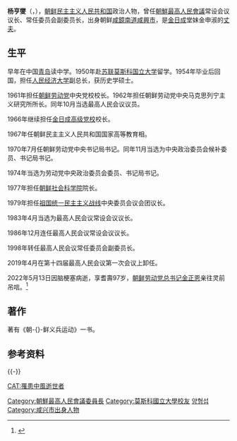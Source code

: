 {{noteTA
|G1=Korea
}}
{{Infobox Officeholder
|name              = 杨亨燮<br>양형섭
|image             =
|imagesize         = 
|caption           =
|order             = <!-- 本欄數據原為「2」，因下方內容存在鏈接，為防止模板代碼出錯，予以此處留白。 -->
|office            = {{DPRK}}第2任[[最高人民會議常任委員會委員長|最高人民會議常设会议议长]]
|leader            = [[金日成|金日成]]{{to}}[[金正日|金正日]]
|head              = [[金日成|金日成]]{{to}}[[金永南|金永南]]
|term_start        = 1983年4月7日
|term_end          = 1998年9月5日
|predecessor       = [[黃長燁|黃長燁]]
|successor         = [[金永南|金永南]]（常任委員會委員長）
|birth_date        = {{birth date|1925|10|1}}
|birth_place       = {{KOR-JPN}}[[咸鏡南道_(日治時期)|咸鏡南道]][[咸興市|咸興府]]
|death_date        = {{death date and age|2022|5|13|1925|10|1}}
|death_place       = {{PRK}}[[平壤市|平壤市]]
|religion          = [[无神论|无神论]]
|spouse            = 金申淑
|party             = {{WPK}}
|nationality       = {{JPN-EMP}}（1925－1945）<br>{{PRK-1947|short=yes}}（1945－1948）<br>{{DPRK}}（1948－2022）
|relations         = [[金日成|金日成]]<small>（[[堂亲|堂内兄]]）</small>
|alma_mater        ={{flagicon|Soviet Union}}[[莫斯科国立米哈伊尔·瓦西里耶维奇·罗蒙诺索夫大学|莫斯科国立米哈伊尔·瓦西里耶维奇·罗蒙诺索夫大学]]
|profession        = [[歷史學|歷史學]][[碩士|碩士]]
}}
{{Infobox Korean name
|context    = north
|hangul     = 양형섭
|hanja      = 楊亨燮
|rr         = Yang Hyeong-seop
|mr         = Yang Hyŏng-sŏp
}}
'''杨亨燮'''（{{kor|양형섭|楊亨燮|Yang Hyŏng-sŏp|名=北}}，{{bd|1925年|10月1日|2022年|5月13日|catIdx=Yang}}），[[朝鲜民主主义人民共和国|朝鲜民主主义人民共和国]]政治人物，曾任[[朝鮮最高人民會議|朝鮮最高人民會議]]常设会议议长、常任委员会副委员长，出身朝鲜[[咸鏡南道|咸鏡南道]][[咸興市|咸興市]]，是[[金日成|金日成]]堂妹金申淑的[[丈夫|丈夫]]。

==生平==
早年在中国[[青岛|青岛]]读中学。1950年赴[[苏联|苏联]][[莫斯科国立大学|莫斯科国立大学]]留学。1954年毕业后回国，担任[[人民经济大学|人民经济大学]]副总长，获历史学硕士。

1961年担任[[朝鲜劳动党|朝鲜劳动党]]中央党校校长。1962年担任朝鲜劳动党中央马克思列宁主义研究所所长。同年10月当选最高人民会议议员。

1966年继续担任[[金日成高级党校|金日成高级党校]]校长。

1967年任朝鲜民主主义人民共和国国家高等教育相。

1970年7月任朝鲜劳动党中央书记局书记。同年11月当选为中央政治委员会候补委员、书记局书记。

1974年当选为劳动党中央政治委员会委员、书记局书记。

1977年担任[[朝鲜社会科学院|朝鲜社会科学院]]院长。

1979年担任[[祖国统一民主主义战线|祖国统一民主主义战线]]中央委员会议会团议长。

1983年4月当选为最高人民会议常设会议议长。

1986年12月连任最高人民会议常设会议议长。

1998年转任最高人民会议常任委员会副委员长。

2019年4月在第十四届最高人民会议第一次会议上卸任。

2022年5月13日因脑梗塞病逝，享耆壽97岁，[[朝鲜劳动党总书记|朝鲜劳动党总书记]][[金正恩|金正恩]]亲往灵前吊唁。<ref>{{Cite web|title=敬爱的金正恩同志吊唁杨亨燮同志逝世|url=http://www.uriminzokkiri.com/index.php?lang=chn&ptype=cfonew&mtype=view&no=40862|access-date=2022-05-16|work=우리 민족끼리}} </ref>

==著作==
著有《朝-{}-鲜义兵运动》一书。

==参考资料==
{{reflist}}

{{-}}
{{start box}}
{{s-off}}
{{s-before|[[黄长烨|黄长烨]]}}
{{s-title|[[朝鲜最高人民会议|朝鲜最高人民会议]]常設會議議長|1983年－1998年}}
{{s-after|[[金永南|金永南]]}}
{{end box}}

{{朝鲜国家元首}}
{{NKSpeakers}}
{{DEFAULTSORT:Yang}}
[[Category:朝鮮最高人民會議委員長|Category:朝鮮最高人民會議委員長]]
[[Category:莫斯科國立大學校友|Category:莫斯科國立大學校友]]
[[Category:咸鏡南道出身人物|양형섭]]
[[Category:咸兴市出身人物|Category:咸兴市出身人物]]
[[CAT:罹患中風逝世者|CAT:罹患中風逝世者]]